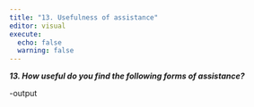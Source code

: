 ```yaml
---
title: "13. Usefulness of assistance"
editor: visual
execute:
  echo: false
  warning: false
---
```


***13. How useful do you find the following forms of assistance?***

-output
